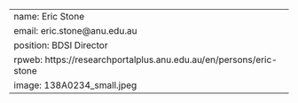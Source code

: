 ---
name: Eric Stone
email: eric.stone@anu.edu.au
position: BDSI Director
rpweb: https://researchportalplus.anu.edu.au/en/persons/eric-stone
image: 138A0234_small.jpeg
---